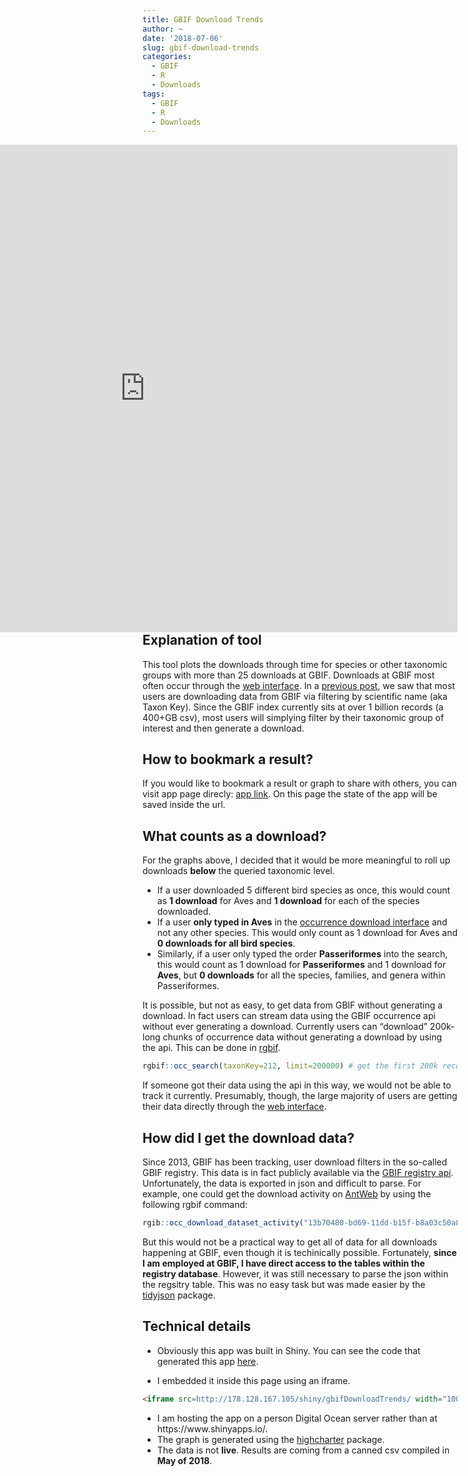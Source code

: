 ```yaml
---
title: GBIF Download Trends
author: ~
date: '2018-07-06'
slug: gbif-download-trends
categories: 
  - GBIF
  - R
  - Downloads
tags: 
  - GBIF
  - R
  - Downloads
---
```



<iframe src=http://178.128.167.105/shiny/gbifDownloadTrends//?_inputs_&selectInput=%5B%22Animalia%20total%3A%20208011%22%2C%22Bacteria%20total%3A%20219%22%2C%22Fungi%20total%3A%205839%22%2C%22Plantae%20total%3A%20196763%22%5D" width="1000" height="780" style="border: none;" align="right"></iframe>


## Explanation of tool  

This tool plots the downloads through time for species or other taxonomic groups with more than 25 downloads at GBIF. Downloads at GBIF most often occur through the  [web interface](https://www.gbif.org/occurrence/search). In a [previous post](http://www.johnwalleranalytics.org/2018/05/30/gbif-download-statistics/), we saw that most users are downloading data from GBIF via filtering by scientific name (aka Taxon Key). Since the GBIF index currently sits at over 1 billion records (a 400+GB csv), most users will simplying filter by their taxonomic group of interest and then generate a download. 

## How to bookmark a result? 

If you would like to bookmark a result or graph to share with others, you can visit app page direcly: [app link](http://178.128.167.105/shiny/gbifDownloadTrends/). On this page the state of the app will be saved inside the url. 

## What counts as a download? 

For the graphs above, I decided that it would be more meaningful to roll up downloads **below** the queried taxonomic level.  

* If a user downloaded 5 different bird species as once, this would count as **1 download** for Aves and **1 download** for each of the species downloaded. 
* If a user **only typed in Aves** in the [occurrence download interface](https://www.gbif.org/occurrence/search?taxon_key=212) and not any other species. This would only count as 1 download for Aves and **0 downloads for all bird species**. 
* Similarly, if a user only typed the order **Passeriformes** into the search, this would count as 1 download for **Passeriformes** and 1 download for **Aves**, but **0 downloads** for all the species, families, and genera within Passeriformes.

It is possible, but not as easy, to get data from GBIF without generating a download. In fact users can stream data using the GBIF occurrence api without ever generating a download. Currently users can "download" 200k-long chunks of occurrence data without generating a download by using the api. This can be done in [rgbif](https://cran.r-project.org/web/packages/rgbif/index.html). 

```r
rgbif::occ_search(taxonKey=212, limit=200000) # get the first 200k records of Aves
```

If someone got their  data using the api in this way, we would not be able to track it currently. Presumably, though, the large majority of users are getting their data directly through the [web interface](https://www.gbif.org/occurrence/search). 

## How did I get the download data? 

Since 2013, GBIF has been tracking, user download filters in the so-called GBIF registry. This data is in fact publicly available via the [GBIF registry api](https://www.gbif.org/developer/registry). Unfortunately, the data is exported in json and difficult to parse. For example, one could get the download activity on [AntWeb](https://www.gbif.org/dataset/13b70480-bd69-11dd-b15f-b8a03c50a862) by using the following rgbif command: 

```r
rgib::occ_download_dataset_activity("13b70480-bd69-11dd-b15f-b8a03c50a862")
```

But this would not be a practical way to get all of data for all downloads happening at GBIF, even though it is techinically possible. Fortunately, **since I am employed at GBIF, I have direct access to the tables within the registry database**. However, it was still necessary to parse the json within the regsitry table. This was no easy task but was made easier by the [tidyjson](https://github.com/sailthru/tidyjson) package. 

## Technical details

* Obviously this app was built in Shiny. You can see the code that generated this app [here](https://github.com/jhnwllr/johnwalleranalytics-shiny-sever/tree/master/gbifDownloadTrends).

* I embedded it inside this page using an iframe. 
```html
<iframe src=http://178.128.167.105/shiny/gbifDownloadTrends/ width="1000" height="780" style="border: none;"></iframe>
````

* I am hosting the app on a person Digital Ocean server rather than at https://www.shinyapps.io/. 
* The graph is generated using the [highcharter](http://jkunst.com/highcharter/) package. 
* The data is not **live**. Results are coming from a canned csv compiled in **May of 2018**.


